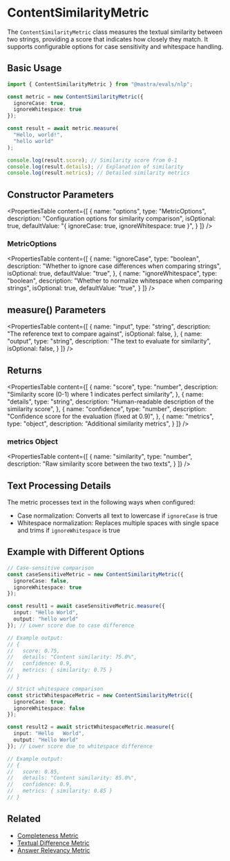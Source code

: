 # ContentSimilarityMetric

The `ContentSimilarityMetric` class measures the textual similarity between two strings, providing a score that indicates how closely they match. It supports configurable options for case sensitivity and whitespace handling.

## Basic Usage

```typescript
import { ContentSimilarityMetric } from "@mastra/evals/nlp";

const metric = new ContentSimilarityMetric({
  ignoreCase: true,
  ignoreWhitespace: true
});

const result = await metric.measure(
  "Hello, world!",
  "hello world"
);

console.log(result.score); // Similarity score from 0-1
console.log(result.details); // Explanation of similarity
console.log(result.metrics); // Detailed similarity metrics
```

## Constructor Parameters

<PropertiesTable
  content={[
    {
      name: "options",
      type: "MetricOptions",
      description: "Configuration options for similarity comparison",
      isOptional: true,
      defaultValue: "{ ignoreCase: true, ignoreWhitespace: true }",
    }
  ]}
/>

### MetricOptions

<PropertiesTable
  content={[
    {
      name: "ignoreCase",
      type: "boolean",
      description: "Whether to ignore case differences when comparing strings",
      isOptional: true,
      defaultValue: "true",
    },
    {
      name: "ignoreWhitespace",
      type: "boolean",
      description: "Whether to normalize whitespace when comparing strings",
      isOptional: true,
      defaultValue: "true",
    }
  ]}
/>

## measure() Parameters

<PropertiesTable
  content={[
    {
      name: "input",
      type: "string",
      description: "The reference text to compare against",
      isOptional: false,
    },
    {
      name: "output",
      type: "string",
      description: "The text to evaluate for similarity",
      isOptional: false,
    }
  ]}
/>

## Returns

<PropertiesTable
  content={[
    {
      name: "score",
      type: "number",
      description: "Similarity score (0-1) where 1 indicates perfect similarity",
    },
    {
      name: "details",
      type: "string",
      description: "Human-readable description of the similarity score",
    },
    {
      name: "confidence",
      type: "number",
      description: "Confidence score for the evaluation (fixed at 0.9)",
    },
    {
      name: "metrics",
      type: "object",
      description: "Additional similarity metrics",
    }
  ]}
/>

### metrics Object

<PropertiesTable
  content={[
    {
      name: "similarity",
      type: "number",
      description: "Raw similarity score between the two texts",
    }
  ]}
/>

## Text Processing Details

The metric processes text in the following ways when configured:
- Case normalization: Converts all text to lowercase if `ignoreCase` is true
- Whitespace normalization: Replaces multiple spaces with single space and trims if `ignoreWhitespace` is true

## Example with Different Options

```typescript
// Case-sensitive comparison
const caseSensitiveMetric = new ContentSimilarityMetric({
  ignoreCase: false,
  ignoreWhitespace: true
});

const result1 = await caseSensitiveMetric.measure({
  input: "Hello World",
  output: "hello world"
}); // Lower score due to case difference

// Example output:
// {
//   score: 0.75,
//   details: "Content similarity: 75.0%",
//   confidence: 0.9,
//   metrics: { similarity: 0.75 }
// }

// Strict whitespace comparison
const strictWhitespaceMetric = new ContentSimilarityMetric({
  ignoreCase: true,
  ignoreWhitespace: false
});

const result2 = await strictWhitespaceMetric.measure({
  input: "Hello   World",
  output: "Hello World"
}); // Lower score due to whitespace difference

// Example output:
// {
//   score: 0.85,
//   details: "Content similarity: 85.0%",
//   confidence: 0.9,
//   metrics: { similarity: 0.85 }
// }
```

## Related

- [Completeness Metric](./completeness)
- [Textual Difference Metric](./textual-difference) 
- [Answer Relevancy Metric](./answer-relevancy)